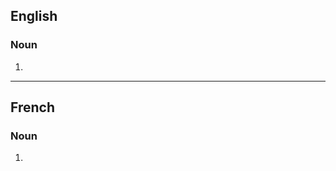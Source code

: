 ==English==

===Noun===
{{head|en|noun plural form}}

# {{plural of|intonation|lang=en}}

----

==French==

===Noun===
{{head|fr|noun plural form|g=f}}

# {{plural of|intonation|lang=fr}}
